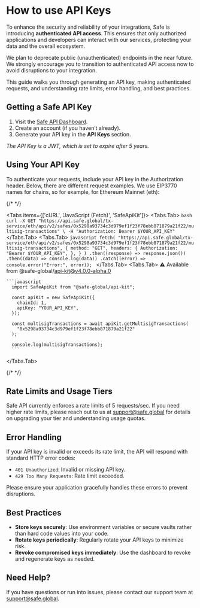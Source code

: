 
# How to use API Keys

To enhance the security and reliability of your integrations, Safe is introducing **authenticated API access**. This ensures that only authorized applications and developers can interact with our services, protecting your data and the overall ecosystem.

<Callout type='error' emoji='⚠️'>
  We plan to deprecate public (unauthenticated) endpoints in the near future. We
  strongly encourage you to transition to authenticated API access now to avoid
  disruptions to your integration.
</Callout>

This guide walks you through generating an API key, making authenticated requests, and understanding rate limits, error handling, and best practices.

## Getting a Safe API Key

1. Visit the [Safe API Dashboard](https://developer.safe.global/).
2. Create an account (if you haven’t already).
3. Generate your API key in the **API Keys** section.

_The API Key is a JWT, which is set to expire after 5 years._

## Using Your API Key

To authenticate your requests, include your API key in the Authorization header. Below, there are different request examples. We use EIP3770 names for chains, so for example, for Ethereum Mainnet (eth):

{/* <!-- vale off --> */}

<Tabs items={['cURL', 'JavaScript (Fetch)', 'SafeApiKit']}>
  <Tabs.Tab>
    ```bash
      curl -X GET "https://api.safe.global/tx-service/eth/api/v2/safes/0x5298a93734c3d979ef1f23f78ebb871879a21f22/multisig-transactions" \
      -H "Authorization: Bearer $YOUR_API_KEY"
    ```
  </Tabs.Tab>
  <Tabs.Tab>
    ```javascript
      fetch(
        "https://api.safe.global/tx-service/eth/api/v2/safes/0x5298a93734c3d979ef1f23f78ebb871879a21f22/multisig-transactions",
        {
          method: "GET",
          headers: {
            Authorization: "Bearer $YOUR_API_KEY",
          },
        }
      )
        .then((response) => response.json())
        .then((data) => console.log(data))
        .catch((error) => console.error("Error:", error));
      ```
  </Tabs.Tab>
  <Tabs.Tab>
    ⚠️ Available from @safe-global/api-kit@v4.0.0-alpha.0

    ```javascript
      import SafeApiKit from "@safe-global/api-kit";

      const apiKit = new SafeApiKit({
        chainId: 1,
        apiKey: "YOUR_API_KEY",
      });

      const multisigTransactions = await apiKit.getMultisigTransactions(
        "0x5298a93734c3d979ef1f23f78ebb871879a21f22"
      );

      console.log(multisigTransactions);
      ```

  </Tabs.Tab>
</Tabs>

{/* <!-- vale on --> */}

## Rate Limits and Usage Tiers

Safe API currently enforces a rate limits of 5 requests/sec. If you need higher rate limits, please reach out to us at support@safe.global for details on upgrading your tier and understanding usage quotas.

## Error Handling

If your API key is invalid or exceeds its rate limit, the API will respond with standard HTTP error codes:

- `401 Unauthorized`: Invalid or missing API key.
- `429 Too Many Requests`: Rate limit exceeded.

Please ensure your application gracefully handles these errors to prevent disruptions.

## Best Practices

- **Store keys securely**: Use environment variables or secure vaults rather than hard code values into your code.
- **Rotate keys periodically**: Regularly rotate your API keys to minimize risk.
- **Revoke compromised keys immediately**: Use the dashboard to revoke and regenerate keys as needed.

## Need Help?

If you have questions or run into issues, please contact our support team at support@safe.global.
